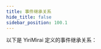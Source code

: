```yaml
---
title: 事件继承关系
hide_title: false
sidebar_position: 100.1
---
```


以下是 YiriMirai 定义的事件继承关系：


<SearchTree
  data={data}
  hrefPrefix="https://yirimiraiproject.github.io/YiriMirai/models/events.html#mirai.models.events."
/>
